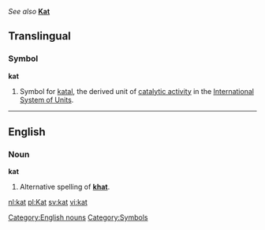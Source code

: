 ''See also'' '''[[Kat]]'''

==Translingual==
===Symbol===
'''kat'''

# Symbol for [[katal]], the derived unit of [[catalytic activity]] in the [[International System of Units]].

----
== English ==
===Noun===
'''kat'''

#Alternative spelling of '''[[khat]]'''.

[[Category:English nouns]]
[[Category:Symbols]]

[[nl:kat]]
[[pl:Kat]]
[[sv:kat]]
[[vi:kat]]